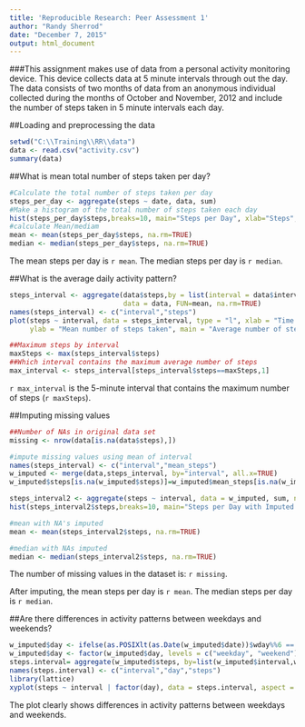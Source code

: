 ```yaml
---
title: 'Reproducible Research: Peer Assessment 1'
author: "Randy Sherrod"
date: "December 7, 2015"
output: html_document
---
```

###This assignment makes use of data from a personal activity monitoring device. This device collects data at 5 minute intervals through out the day. The data consists of two months of data from an anonymous individual collected during the months of October and November, 2012 and include the number of steps taken in 5 minute intervals each day.

##Loading and preprocessing the data
```r
setwd("C:\\Training\\RR\\data")
data <- read.csv("activity.csv")
summary(data)
```
##What is mean total number of steps taken per day?
```r
#Calculate the total number of steps taken per day
steps_per_day <- aggregate(steps ~ date, data, sum)
#Make a histogram of the total number of steps taken each day
hist(steps_per_day$steps,breaks=10, main="Steps per Day", xlab="Steps", col="grey")
#calculate Mean/mediam
mean <- mean(steps_per_day$steps, na.rm=TRUE)
median <- median(steps_per_day$steps, na.rm=TRUE)
```
The mean steps per day is `r mean`.  The median steps per day is `r median`.

##What is the average daily activity pattern?
```r
steps_interval <- aggregate(data$steps,by = list(interval = data$interval),
                            data = data, FUN=mean, na.rm=TRUE)
names(steps_interval) <- c("interval","steps")
plot(steps ~ interval, data = steps_interval, type = "l", xlab = "Time Intervals (5-minute)", 
     ylab = "Mean number of steps taken", main = "Average number of steps taken at 5 minute intervals",  col= "black")

##Maximum steps by interval
maxSteps <- max(steps_interval$steps)
##Which interval contains the maximum average number of steps
max_interval <- steps_interval[steps_interval$steps==maxSteps,1]
```
`r max_interval` is the 5-minute interval that contains the maximum number of steps (`r maxSteps`).

##Imputing missing values

```r
##Number of NAs in original data set
missing <- nrow(data[is.na(data$steps),])

#impute missing values using mean of interval
names(steps_interval) <- c("interval","mean_steps")
w_imputed <- merge(data,steps_interval, by="interval", all.x=TRUE)
w_imputed$steps[is.na(w_imputed$steps)]=w_imputed$mean_steps[is.na(w_imputed$steps)]

steps_interval2 <- aggregate(steps ~ interval, data = w_imputed, sum, na.rm = TRUE)
hist(steps_interval2$steps,breaks=10, main="Steps per Day with Imputed Values", xlab="Steps", col="grey")

#mean with NA's imputed
mean <- mean(steps_interval2$steps, na.rm=TRUE)

#median with NAs imputed
median <- median(steps_interval2$steps, na.rm=TRUE)
```
The number of missing values in the dataset is: `r missing`.

After imputing, the mean steps per day is `r mean`.  The median steps per day is `r median`.

##Are there differences in activity patterns between weekdays and weekends?
```r
w_imputed$day <- ifelse(as.POSIXlt(as.Date(w_imputed$date))$wday%%6 == 0, "weekend", "weekday")
w_imputed$day <- factor(w_imputed$day, levels = c("weekday", "weekend"))
steps.interval= aggregate(w_imputed$steps, by=list(w_imputed$interval,w_imputed$day), data = w_imputed, FUN=mean)
names(steps.interval) <- c("interval","day","steps")
library(lattice)
xyplot(steps ~ interval | factor(day), data = steps.interval, aspect = 1/2, type = "l")
```

The plot clearly shows differences in activity patterns between weekdays and weekends.
